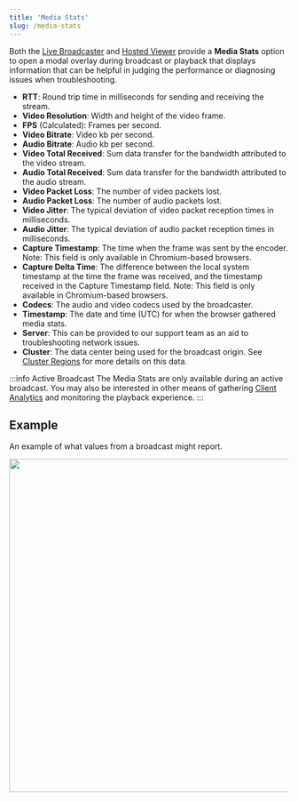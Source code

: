 ```yaml
---
title: 'Media Stats'
slug: /media-stats
---
```


Both the [Live Broadcaster](/millicast/streaming-dashboard/how-to-broadcast-in-dashboard.mdx) and [Hosted Viewer](/millicast/playback/hosted-viewer.md) provide a **Media Stats** option to open a modal overlay during broadcast or playback that displays information that can be helpful in judging the performance or diagnosing issues when troubleshooting.

- **RTT**: Round trip time in milliseconds for sending and receiving the stream.
- **Video Resolution**: Width and height of the video frame.
- **FPS** (Calculated): Frames per second.
- **Video Bitrate**: Video kb per second.
- **Audio Bitrate**: Audio kb per second.
- **Video Total Received**: Sum data transfer for the bandwidth attributed to the video stream.
- **Audio Total Received**: Sum data transfer for the bandwidth attributed to the audio stream.
- **Video Packet Loss**: The number of video packets lost.
- **Audio Packet Loss**: The number of audio packets lost.
- **Video Jitter**: The typical deviation of video packet reception times in milliseconds.
- **Audio Jitter**: The typical deviation of audio packet reception times in milliseconds.
- **Capture Timestamp**: The time when the frame was sent by the encoder. Note: This field is only available in Chromium-based browsers.
- **Capture Delta Time**: The difference between the local system timestamp at the time the frame was received, and the timestamp received in the Capture Timestamp field. Note: This field is only available in Chromium-based browsers.
- **Codecs**: The audio and video codecs used by the broadcaster.
- **Timestamp**: The date and time (UTC) for when the browser gathered media stats.
- **Server**: This can be provided to our support team as an aid to troubleshooting network issues.
- **Cluster**: The data center being used for the broadcast origin. See [Cluster Regions](/millicast/distribution/multi-region-support/index.mdx) for more details on this data.

:::info Active Broadcast
The Media Stats are only available during an active broadcast. You may also be interested in other means of gathering [Client Analytics](/millicast/playback/client-analytics-and-monitoring.md) and monitoring the playback experience.
:::

## Example

An example of what values from a broadcast might report.


<div class="center-container">
  <img src={MediaStats} width="600" />
</div>
